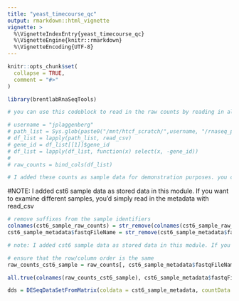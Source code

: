 ```yaml
---
title: "yeast_timecourse_qc"
output: rmarkdown::html_vignette
vignette: >
  %\VignetteIndexEntry{yeast_timecourse_qc}
  %\VignetteEngine{knitr::rmarkdown}
  %\VignetteEncoding{UTF-8}
---
```


```r
knitr::opts_chunk$set(
  collapse = TRUE,
  comment = "#>"
)
```

```r
library(brentlabRnaSeqTools)
```

```r
# you can use this codeblock to read in the raw counts by reading in all of the raw count files from your align_count directory. Note: if you have both yeast and crypto raw counts, there will be some issues you'll need to address here. If you have only one organism in your align_counts_results dir, this works directly

# username = "jplaggenberg"
# path_list = Sys.glob(paste0("/mnt/htcf_scratch/",username, "/rnaseq_pipeline/align_count_results/*/*raw*"))
# df_list = lapply(path_list, read_csv)
# gene_id = df_list[[1]]$gene_id
# df_list = lapply(df_list, function(x) select(x, -gene_id))
# 
# raw_counts = bind_cols(df_list)

# I added these counts as sample data for demonstration purposes. you can use cst6_sample_raw_counts with the cst6_sample_metadata
```
#NOTE: I added cst6 sample data as stored data in this module. If you want to examine different samples, you'd simply read in the metadata with read_csv
```r
# remove suffixes from the sample identifiers
colnames(cst6_sample_raw_counts) = str_remove(colnames(cst6_sample_raw_counts), "_read_count.tsv")
cst6_sample_metadata$fastqFileName = str_remove(cst6_sample_metadata$fastqFileName, ".fastq.gz")
```


```r
# note: I added cst6 sample data as stored data in this module. If you want to examine different samples, you'd simply read in the metadata with read_csv

# ensure that the row/column order is the same
raw_counts_cst6_sample = raw_counts[, cst6_sample_metadata$fastqFileName]

all.true(colnames(raw_counts_cst6_sample), cst6_sample_metadata$fastqFileName)

```

```r
dds = DESeqDataSetFromMatrix(coldata = cst6_sample_metadata, countData = raw_counts_cst6_sample, design=~timePoint, treatment)
```


